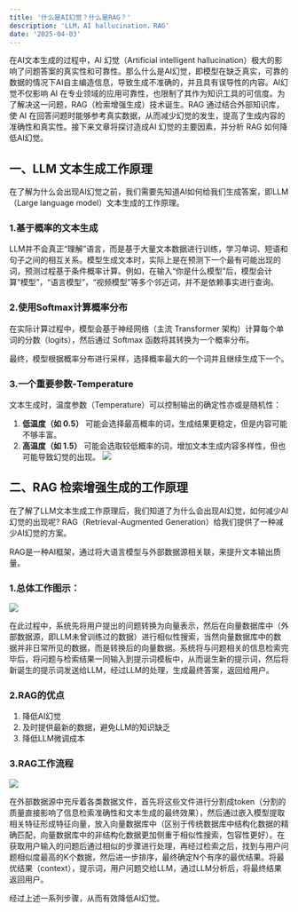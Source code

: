 ```yaml
---
title: '什么是AI幻觉？什么是RAG？'
description: 'LLM，AI hallucination，RAG'
date: '2025-04-03'
---
```

在AI文本生成的过程中，AI 幻觉（Artificial intelligent hallucination）极大的影响了问题答案的真实性和可靠性。那么什么是AI幻觉，即模型在缺乏真实，可靠的数据的情况下AI自主编造信息，导致生成不准确的，并且具有误导性的内容。AI幻觉不仅影响 AI 在专业领域的应用可靠性，也限制了其作为知识工具的可信度。为了解决这一问题，RAG（检索增强生成）技术诞生。RAG 通过结合外部知识库，使 AI 在回答问题时能够参考真实数据，从而减少幻觉的发生，提高了生成内容的准确性和真实性。接下来文章将探讨造成AI 幻觉的主要因素，并分析 RAG 如何降低AI幻觉。

## 一、LLM 文本生成工作原理

在了解为什么会出现AI幻觉之前，我们需要先知道AI如何给我们生成答案，即LLM（Large language model）文本生成的工作原理。


### 1.基于概率的文本生成

LLM并不会真正“理解”语言，而是基于大量文本数据进行训练，学习单词、短语和句子之间的相互关系。模型生成文本时，实际上是在预测下一个最有可能出现的词，预测过程基于条件概率计算。例如，在输入“你是什么模型”后，模型会计算“模型”，“语言模型”，“视频模型”等多个邻近词，并不是依赖事实进行查询。

### 2.使用Softmax计算概率分布

在实际计算过程中，模型会基于神经网络（主流 Transformer 架构）计算每个单词的分数（logits），然后通过 Softmax 函数将其转换为一个概率分布。


最终，模型根据概率分布进行采样，选择概率最大的一个词并且继续生成下一个。

### 3.一个重要参数-Temperature

文本生成时，温度参数（Temperature）可以控制输出的确定性亦或是随机性：

1. **低温度（如 0.5）** 可能会选择最高概率的词，生成结果更稳定，但是内容可能不够丰富。
2. **高温度（如 1.5）** 可能会选取较低概率的词，增加文本生成内容多样性，但也可能导致幻觉的出现。
![](/images/2025-04-03-234412.png)

## 二、RAG 检索增强生成的工作原理

在了解了LLM文本生成工作原理后，我们知道了为什么会出现AI幻觉，如何减少AI幻觉的出现呢? RAG（Retrieval-Augmented Generation）给我们提供了一种减少AI幻觉的方案。

RAG是一种AI框架，通过将大语言模型与外部数据源相关联，来提升文本输出质量。

### 1.总体工作图示：

![](/images/2025-04-03-203152.png)

在此过程中，系统先将用户提出的问题转换为向量表示，然后在向量数据库中（外部数据源，即LLM未曾训练过的数据）进行相似性搜索，当然向量数据库中的数据并非日常所见的数据，而是转换后的向量数据。系统将与问题相关的信息检索完毕后，将问题与检索结果一同输入到提示词模板中，从而诞生新的提示词，然后将新诞生的提示词发送给LLM，经过LLM的处理，生成最终答案，返回给用户。

### 2.RAG的优点

1. 降低AI幻觉
2. 及时提供最新的数据，避免LLM的知识缺乏
3. 降低LLM微调成本

### 3.RAG工作流程

![](/images/2025-04-03-215643.png)

​在外部数据源中充斥着各类数据文件，首先将这些文件进行分割成token（分割的质量直接影响了信息检索准确性和文本生成的最终效果），然后通过嵌入模型提取相关特征形成特征向量，放入向量数据库中（区别于传统数据库中结构化数据的精确匹配，向量数据库中的非结构化数据更加侧重于相似性搜索，包容性更好）。在获取用户输入的问题后通过相似的步骤进行处理，再经过检索之后，找到与用户问题相似度最高的K个数据，然后进一步排序，最终确定N个有序的最优结果。将最优结果（context），提示词，用户问题交给LLM，通过LLM分析后，将最终结果返回用户。

​经过上述一系列步骤，从而有效降低AI幻觉。

